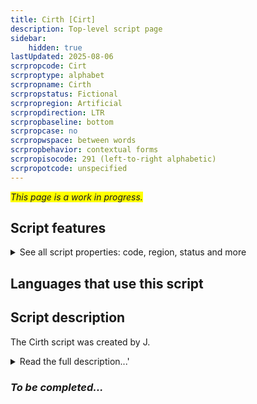 ```yaml
---
title: Cirth [Cirt]
description: Top-level script page
sidebar:
    hidden: true
lastUpdated: 2025-08-06
scrpropcode: Cirt
scrproptype: alphabet
scrpropname: Cirth
scrpropstatus: Fictional
scrpropregion: Artificial
scrpropdirection: LTR
scrpropbaseline: bottom
scrpropcase: no
scrpropwspace: between words
scrpropbehavior: contextual forms
scrpropisocode: 291 (left-to-right alphabetic)
scrpropotcode: unspecified
---
```


<span style='background-color:yellow'>_This page is a work in progress._</span>


## Script features

<details>
<summary> See all script properties: code, region, status and more</summary>
<ScriptInfo />
</details>

## Languages that use this script

<WsList script='Cirt' wsMax='5' />

## Script description

The Cirth script was created by J.

<details><summary>Read the full description...'</summary>_Not yet available._</details>

### _To be completed..._

